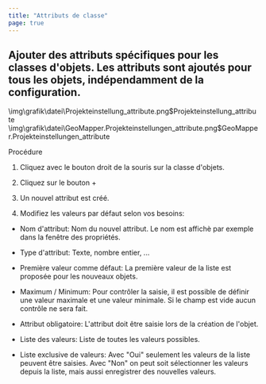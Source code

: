 ```yaml
---
title: "Attributs de classe"
page: true
---
```

## Ajouter des attributs sp&#233;cifiques pour les classes d&#39;objets. Les attributs sont ajout&#233;s pour tous les objets, ind&#233;pendamment de la configuration.

<GeoDesigner>
<Image>\img\grafik\datei\Projekteinstellung_attribute.png$Projekteinstellung_attribute</Image>
</GeoDesigner>
<GeoMapper>
<Image>\img\grafik\datei\GeoMapper.Projekteinstellungen_attribute.png$GeoMapper.Projekteinstellungen_attribute</Image>
</GeoMapper>


 <Bold> Proc&#233;dure </Bold> 

1. Cliquez avec le bouton droit de la souris sur la classe d&#39;objets.

2. Cliquez sur le bouton <Border>+</Border>  

3. Un nouvel attribut est cr&#233;&#233;. 

4. Modifiez les valeurs par d&#233;faut selon vos besoins:

- <Bold> Nom d&#39;attribut: </Bold>  Nom du nouvel attribut. Le nom est affich&#232; par exemple dans la fen&#234;tre des propri&#233;t&#233;s.

- <Bold> Type d&#39;attribut: </Bold>  Texte, nombre entier, ...

- <Bold> Premi&#232;re valeur comme d&#233;faut: </Bold>  La premi&#232;re valeur de la liste est propos&#233;e pour les nouveaux objets.

- <Bold> Maximum / Minimum: </Bold>  Pour contr&#244;ler la saisie, il est possible de d&#233;finir une valeur maximale et une valeur minimale. Si le champ est vide aucun contr&#244;le ne sera fait.

- <Bold> Attribut obligatoire: </Bold>  L&#39;attribut doit &#234;tre saisie lors de la cr&#233;ation de l&#39;objet.

- <Bold> Liste des valeurs: </Bold>  Liste de toutes les valeurs possibles.

- <Bold> Liste exclusive de valeurs: </Bold>  Avec &quot;Oui&quot; seulement les valeurs de la liste peuvent &#234;tre saisies. Avec &quot;Non&quot; on peut soit s&#233;lectionner les valeurs depuis la liste, mais aussi enregistrer des nouvelles valeurs.





